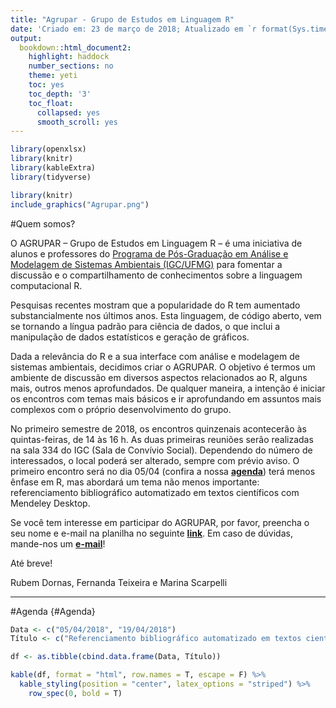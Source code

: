 ```yaml
---
title: "Agrupar - Grupo de Estudos em Linguagem R"
date: 'Criado em: 23 de março de 2018; Atualizado em `r format(Sys.time(), "%d de %B de %Y")`'
output:
  bookdown::html_document2:
    highlight: haddock
    number_sections: no
    theme: yeti
    toc: yes
    toc_depth: '3'
    toc_float:
      collapsed: yes
      smooth_scroll: yes
---
```


```r
library(openxlsx)
library(knitr)
library(kableExtra)
library(tidyverse)
```

```r
library(knitr)
include_graphics("Agrupar.png")
```

#Quem somos?

O AGRUPAR – Grupo de Estudos em Linguagem R – é uma iniciativa de alunos e professores do [Programa de Pós-Graduação em Análise e Modelagem de Sistemas Ambientais (IGC/UFMG)](http://www.igc.ufmg.br/index.php?option=com_content&view=article&id=331:pos-graduacao-em-analise-e-modelagem-de-sistemas-ambientais&catid=2:uncategorised) para fomentar a discussão e o compartilhamento de conhecimentos sobre a linguagem computacional R.

Pesquisas recentes mostram que a popularidade do R tem aumentado substancialmente nos últimos anos. Esta linguagem, de código aberto, vem se tornando a língua padrão para ciência de dados, o que inclui a manipulação de dados estatísticos e geração de gráficos.

Dada a relevância do R e a sua interface com análise e modelagem de sistemas ambientais, decidimos criar o AGRUPAR. O objetivo é termos um ambiente de discussão em diversos aspectos relacionados ao R, alguns mais, outros menos aprofundados. De qualquer maneira, a intenção é iniciar os encontros com temas mais básicos e ir aprofundando em assuntos mais complexos com o próprio desenvolvimento do grupo.

No primeiro semestre de 2018, os encontros quinzenais acontecerão às quintas-feiras, de 14 às 16 h. As duas primeiras reuniões serão realizadas na sala 334 do IGC (Sala de Convívio Social). Dependendo do número de interessados, o local poderá ser alterado, sempre com prévio aviso. O primeiro encontro será no dia 05/04 (confira a nossa [**agenda**](#Agenda)) terá menos ênfase em R, mas abordará um tema não menos importante: referenciamento bibliográfico automatizado em textos científicos com Mendeley Desktop.

Se você tem interesse em participar do AGRUPAR, por favor, preencha o seu nome e e-mail na planilha no seguinte [**link**](https://docs.google.com/spreadsheets/d/1ZwpRg-oN36HeczEl9DLDKYJytStPNlL_CV_sy6eg6kI/edit?usp=sharing). Em caso de dúvidas, mande-nos um [**e-mail**](mailto:rapdornas@gmail.com)!

Até breve!

Rubem Dornas, Fernanda Teixeira e Marina Scarpelli

***

#Agenda {#Agenda}

```r

Data <- c("05/04/2018", "19/04/2018")
Título <- c("Referenciamento bibliográfico automatizado em textos científicos com Mendeley Desktop", "Fundamentos básicos de RStudio e estrutura de dados em linguagem R")

df <- as.tibble(cbind.data.frame(Data, Título))

kable(df, format = "html", row.names = T, escape = F) %>% 
  kable_styling(position = "center", latex_options = "striped") %>% 
    row_spec(0, bold = T)
```

